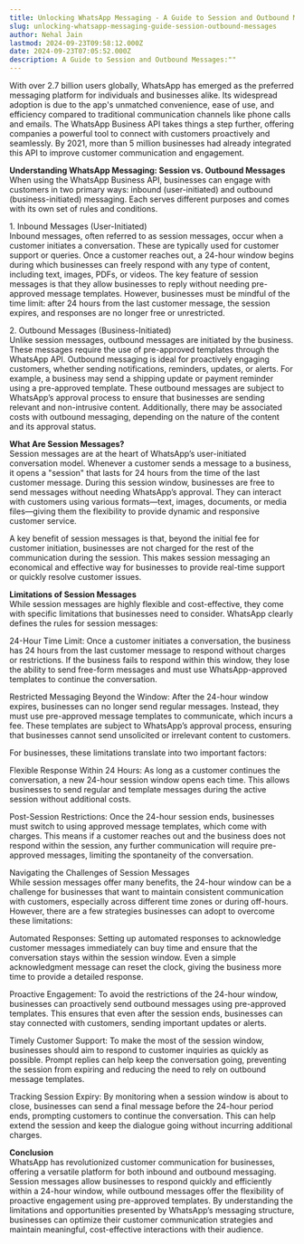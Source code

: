 ```yaml
---
title: Unlocking WhatsApp Messaging - A Guide to Session and Outbound Messages
slug: unlocking-whatsapp-messaging-guide-session-outbound-messages
author: Nehal Jain
lastmod: 2024-09-23T09:58:12.000Z
date: 2024-09-23T07:05:52.000Z
description: A Guide to Session and Outbound Messages:""
---
```


With over 2.7 billion users globally, WhatsApp has emerged as the preferred messaging platform for individuals and businesses alike. Its widespread adoption is due to the app's unmatched convenience, ease of use, and efficiency compared to traditional communication channels like phone calls and emails. The WhatsApp Business API takes things a step further, offering companies a powerful tool to connect with customers proactively and seamlessly. By 2021, more than 5 million businesses had already integrated this API to improve customer communication and engagement.

**Understanding WhatsApp Messaging: Session vs. Outbound Messages**  
When using the WhatsApp Business API, businesses can engage with customers in two primary ways: inbound (user-initiated) and outbound (business-initiated) messaging. Each serves different purposes and comes with its own set of rules and conditions.

1\. Inbound Messages (User-Initiated)  
Inbound messages, often referred to as session messages, occur when a customer initiates a conversation. These are typically used for customer support or queries. Once a customer reaches out, a 24-hour window begins during which businesses can freely respond with any type of content, including text, images, PDFs, or videos. The key feature of session messages is that they allow businesses to reply without needing pre-approved message templates. However, businesses must be mindful of the time limit: after 24 hours from the last customer message, the session expires, and responses are no longer free or unrestricted.

2\. Outbound Messages (Business-Initiated)  
Unlike session messages, outbound messages are initiated by the business. These messages require the use of pre-approved templates through the WhatsApp API. Outbound messaging is ideal for proactively engaging customers, whether sending notifications, reminders, updates, or alerts. For example, a business may send a shipping update or payment reminder using a pre-approved template. These outbound messages are subject to WhatsApp’s approval process to ensure that businesses are sending relevant and non-intrusive content. Additionally, there may be associated costs with outbound messaging, depending on the nature of the content and its approval status.

**What Are Session Messages?**  
Session messages are at the heart of WhatsApp’s user-initiated conversation model. Whenever a customer sends a message to a business, it opens a "session" that lasts for 24 hours from the time of the last customer message. During this session window, businesses are free to send messages without needing WhatsApp’s approval. They can interact with customers using various formats—text, images, documents, or media files—giving them the flexibility to provide dynamic and responsive customer service.

A key benefit of session messages is that, beyond the initial fee for customer initiation, businesses are not charged for the rest of the communication during the session. This makes session messaging an economical and effective way for businesses to provide real-time support or quickly resolve customer issues.

**Limitations of Session Messages**  
While session messages are highly flexible and cost-effective, they come with specific limitations that businesses need to consider. WhatsApp clearly defines the rules for session messages:

24-Hour Time Limit: Once a customer initiates a conversation, the business has 24 hours from the last customer message to respond without charges or restrictions. If the business fails to respond within this window, they lose the ability to send free-form messages and must use WhatsApp-approved templates to continue the conversation.

Restricted Messaging Beyond the Window: After the 24-hour window expires, businesses can no longer send regular messages. Instead, they must use pre-approved message templates to communicate, which incurs a fee. These templates are subject to WhatsApp’s approval process, ensuring that businesses cannot send unsolicited or irrelevant content to customers.

For businesses, these limitations translate into two important factors:

Flexible Response Within 24 Hours: As long as a customer continues the conversation, a new 24-hour session window opens each time. This allows businesses to send regular and template messages during the active session without additional costs.

Post-Session Restrictions: Once the 24-hour session ends, businesses must switch to using approved message templates, which come with charges. This means if a customer reaches out and the business does not respond within the session, any further communication will require pre-approved messages, limiting the spontaneity of the conversation.

Navigating the Challenges of Session Messages  
While session messages offer many benefits, the 24-hour window can be a challenge for businesses that want to maintain consistent communication with customers, especially across different time zones or during off-hours. However, there are a few strategies businesses can adopt to overcome these limitations:

Automated Responses: Setting up automated responses to acknowledge customer messages immediately can buy time and ensure that the conversation stays within the session window. Even a simple acknowledgment message can reset the clock, giving the business more time to provide a detailed response.

Proactive Engagement: To avoid the restrictions of the 24-hour window, businesses can proactively send outbound messages using pre-approved templates. This ensures that even after the session ends, businesses can stay connected with customers, sending important updates or alerts.

Timely Customer Support: To make the most of the session window, businesses should aim to respond to customer inquiries as quickly as possible. Prompt replies can help keep the conversation going, preventing the session from expiring and reducing the need to rely on outbound message templates.

Tracking Session Expiry: By monitoring when a session window is about to close, businesses can send a final message before the 24-hour period ends, prompting customers to continue the conversation. This can help extend the session and keep the dialogue going without incurring additional charges.

**Conclusion**  
WhatsApp has revolutionized customer communication for businesses, offering a versatile platform for both inbound and outbound messaging. Session messages allow businesses to respond quickly and efficiently within a 24-hour window, while outbound messages offer the flexibility of proactive engagement using pre-approved templates. By understanding the limitations and opportunities presented by WhatsApp’s messaging structure, businesses can optimize their customer communication strategies and maintain meaningful, cost-effective interactions with their audience.


